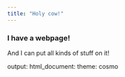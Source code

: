 ```yaml
---
title: "Holy cow!"
---
```


### I have a webpage!

And I can put all kinds of stuff on it!

output:
  html_document:
    theme: cosmo